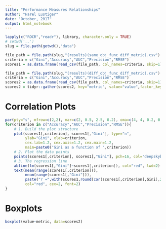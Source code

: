 ```yaml
---
title: "Performance Measures Relationships"
author: "Harel Lustiger"
date: "October, 2017"
output: html_notebook
---
```


```r
lapply(c("ROCR","readr"), library, character.only = TRUE)
# setwd('..')
slug = file.path(getwd(),"data")

file_path = file.path(slug,"(results)(same_obj_func_diff_metric).csv")
criteria = c("Gini","Accuracy","AUC","Precision","RMSE")
scores1 = as.data.frame(read_csv(file_path, col_names=criteria, skip=1))

file_path = file.path(slug,"(results)(diff_obj_func_diff_metric).csv")
criteria = c("Gini","Accuracy","AUC","Precision","RMSE")
scores2 = as.data.frame(read_csv(file_path, col_names=criteria, skip=1))[,-1]
scores2 = tidyr::gather(scores2, key="metric", value="value",factor_key=TRUE)
```

# Correlation Plots

```r
par(pty="s", mfrow=c(2,2), mar=c(2, 0.5, 2.5, 0.2), oma=c(4, 4, 0.2, 0.2))
for(criterion in c("Accuracy","AUC","Precision","RMSE")){
    # 1. Build the plot structure
    plot(scores1[,criterion], scores1[,"Gini"], type="n",
         ylab="Gini", xlab=criterion,
         cex.lab=1.2, cex.axis=1.2, cex.main=1.2,
         main=paste0("Gini as a function of ",criterion))
    # 2. Plot the data points
    points(scores1[,criterion], scores1[,"Gini"], pch=16, col="deepskyblue")
    # 3. The regression line
    abline(lm(scores1[,"Gini"]~scores1[,criterion]), col="red", lwd=2) # regression line (y~x)
    text(mean(range(scores1[,criterion])),
         mean(range(scores1[,"Gini"])),
         paste("r =",with(scores1,round(cor(scores1[,criterion],Gini),2))),
         col="red", cex=2, font=2) 
}
```

# Boxplots

```r

boxplot(value~metric, data=scores2)
```

